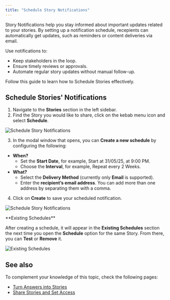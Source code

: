 ```yaml
---
title: "Schedule Story Notifications"
---
```


Story Notifications help you stay informed about important updates related to your stories. By setting up a notification schedule, recepients can automatically get updates, such as reminders or content deliveries via email.

Use notifications to:

- Keep stakeholders in the loop.
- Ensure timely reviews or approvals.
- Automate regular story updates without manual follow-up.

Follow this guide to learn how to Schedule Stories effectively.

## Schedule Stories' Notifications

1. Navigate to the **Stories** section in the left sidebar.
2. Find the Story you would like to share, click on the kebab menu icon and select **Schedule**.

![Schedule Story Notifications](/images/schedule-story-notifications.png)

3. In the modal window that opens, you can **Create a new schedule** by configuring the following:

- **When?**
  - Set the **Start Date**, for example, Start at 31/05/25, at 9:00 PM.
  - Choose the **Interval**, for example, Repeat every 2 Weeks.
- **What?**
  - Select the **Delivery Method** (currently only **Email** is supported).
  - Enter the **recipient’s email address**. You can add more than one address by separating them with a comma.

4. Click on **Create** to save your scheduled notification.

![Schedule Story Notifications](/images/schedule-story-notifications-04.png)

<Note>
  **Existing Schedules**

  After creating a schedule, it will appear in the **Existing Schedules** section the next time you open the **Schedule** option for the same Story.
  From there, you can **Test** or **Remove** it.

  ![Existing Schedules](/images/existingschedules.png)
</Note>

## See also

To complement your knowledge of this topic, check the following pages:

- [Turn Answers into Stories](using-wisdom-ai-everyday/turn-answers-into-stories)
- [Share Stories and Set Access](/using-wisdom-ai-everyday/share-stories-and-set-access)